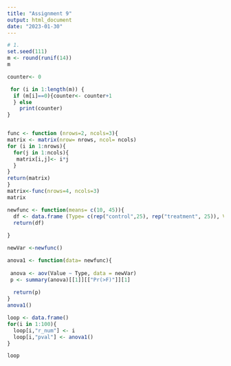 ```yaml
---
title: "Assignment 9"
output: html_document
date: "2023-01-30"
---
```


```r
# 1.
set.seed(111)
m <- round(runif(14))
m

counter<- 0
```

```r
 for (i in 1:length(m)) {
  if (m[i]==0){counter<- counter+1
  } else
    print(counter)
}



```

```r
func <- function (nrows=2, ncols=3){
matrix <- matrix(nrow= nrows, ncol= ncols)
for (i in 1:nrows){
  for(j in 1:ncols){
   matrix[i,j]<- i*j
  }
}
return(matrix)
}
matrix<-func(nrows=4, ncols=3)
matrix
```

```r
newfunc <- function(means= c(10, 45)){
  df <- data.frame (Type= c(rep("control",25), rep("treatment", 25)), Value = c(rnorm(25, 10, 1.5), rnorm(25, 45, 2))) 
  return(df)
  
}

newVar <-newfunc()

anova1 <- function(data= newfunc){
  
 anova <- aov(Value ~ Type, data = newVar)
 p <- summary(anova)[[1]][["Pr(>F)"]][1]
  
  return(p)
}
anova1()

loop <- data.frame()
for(i in 1:100){
  loop[i,"r_num"] <- i
  loop[i,"pval"] <- anova1()
}

loop

```

